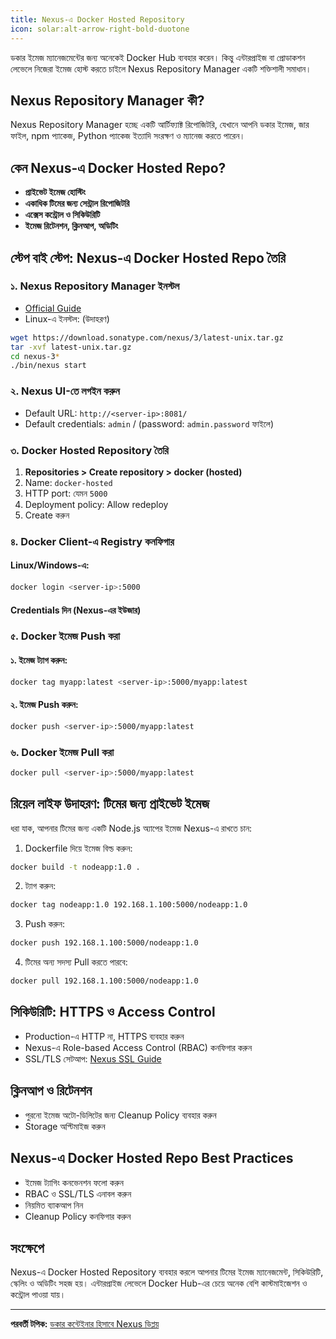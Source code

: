 ```yaml
---
title: Nexus-এ Docker Hosted Repository
icon: solar:alt-arrow-right-bold-duotone
---
```


ডকার ইমেজ ম্যানেজমেন্টের জন্য অনেকেই Docker Hub ব্যবহার করেন। কিন্তু এন্টারপ্রাইজ বা প্রোডাকশন লেভেলে নিজেরা ইমেজ হোস্ট করতে চাইলে Nexus Repository Manager একটি শক্তিশালী সমাধান।

## Nexus Repository Manager কী?
Nexus Repository Manager হচ্ছে একটি আর্টিফ্যাক্ট রিপোজিটরি, যেখানে আপনি ডকার ইমেজ, জার ফাইল, npm প্যাকেজ, Python প্যাকেজ ইত্যাদি সংরক্ষণ ও ম্যানেজ করতে পারেন।

## কেন Nexus-এ Docker Hosted Repo?
- **প্রাইভেট ইমেজ হোস্টিং**
- **একাধিক টিমের জন্য সেন্ট্রাল রিপোজিটরি**
- **এক্সেস কন্ট্রোল ও সিকিউরিটি**
- **ইমেজ রিটেনশন, ক্লিনআপ, অডিটিং**

## স্টেপ বাই স্টেপ: Nexus-এ Docker Hosted Repo তৈরি

### ১. Nexus Repository Manager ইনস্টল

- [Official Guide](https://help.sonatype.com/repomanager3/installation)
- Linux-এ ইনস্টল: (উদাহরণ)
```bash
wget https://download.sonatype.com/nexus/3/latest-unix.tar.gz
tar -xvf latest-unix.tar.gz
cd nexus-3*
./bin/nexus start
```

### ২. Nexus UI-তে লগইন করুন
- Default URL: `http://<server-ip>:8081/`
- Default credentials: `admin` / (password: `admin.password` ফাইলে)

### ৩. Docker Hosted Repository তৈরি
1. **Repositories > Create repository > docker (hosted)**
2. Name: `docker-hosted`
3. HTTP port: যেমন `5000`
4. Deployment policy: Allow redeploy
5. Create করুন

### ৪. Docker Client-এ Registry কনফিগার

#### Linux/Windows-এ:
```bash
docker login <server-ip>:5000
```

#### Credentials দিন (Nexus-এর ইউজার)

### ৫. Docker ইমেজ Push করা

#### ১. ইমেজ ট্যাগ করুন:
```bash
docker tag myapp:latest <server-ip>:5000/myapp:latest
```

#### ২. ইমেজ Push করুন:
```bash
docker push <server-ip>:5000/myapp:latest
```

### ৬. Docker ইমেজ Pull করা
```bash
docker pull <server-ip>:5000/myapp:latest
```

## রিয়েল লাইফ উদাহরণ: টিমের জন্য প্রাইভেট ইমেজ

ধরা যাক, আপনার টিমের জন্য একটি Node.js অ্যাপের ইমেজ Nexus-এ রাখতে চান:

1. Dockerfile দিয়ে ইমেজ বিল্ড করুন:
```bash
docker build -t nodeapp:1.0 .
```
2. ট্যাগ করুন:
```bash
docker tag nodeapp:1.0 192.168.1.100:5000/nodeapp:1.0
```
3. Push করুন:
```bash
docker push 192.168.1.100:5000/nodeapp:1.0
```
4. টিমের অন্য সদস্য Pull করতে পারবে:
```bash
docker pull 192.168.1.100:5000/nodeapp:1.0
```

## সিকিউরিটি: HTTPS ও Access Control
- Production-এ HTTP না, HTTPS ব্যবহার করুন
- Nexus-এ Role-based Access Control (RBAC) কনফিগার করুন
- SSL/TLS সেটআপ: [Nexus SSL Guide](https://help.sonatype.com/repomanager3/security/ssl)

## ক্লিনআপ ও রিটেনশন
- পুরনো ইমেজ অটো-ডিলিটের জন্য Cleanup Policy ব্যবহার করুন
- Storage অপ্টিমাইজ করুন

## Nexus-এ Docker Hosted Repo Best Practices
- ইমেজ ট্যাগিং কনভেনশন ফলো করুন
- RBAC ও SSL/TLS এনাবল করুন
- নিয়মিত ব্যাকআপ নিন
- Cleanup Policy কনফিগার করুন

## সংক্ষেপে
Nexus-এ Docker Hosted Repository ব্যবহার করলে আপনার টিমের ইমেজ ম্যানেজমেন্ট, সিকিউরিটি, স্কেলিং ও অডিটিং সহজ হয়। এন্টারপ্রাইজ লেভেলে Docker Hub-এর চেয়ে অনেক বেশি কাস্টমাইজেশন ও কন্ট্রোল পাওয়া যায়।

---

**পরবর্তী টপিক:** [ডকার কন্টেইনার হিসাবে Nexus ডিপ্লয়](/dev-ops/nexus-docker-deploy)
